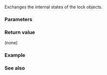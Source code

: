 {{cpp/thread/shared_lock/title|swap}}
{{cpp/thread/shared_lock/navbar}}
{{ddcl|since=c++14|
template&lt; class Mutex &gt;
void swap( shared_lock&lt;Mutex&gt;&amp; other ) noexcept;
}}

Exchanges the internal states of the lock objects.

===Parameters===
{{par begin}}
{{par|other|the lock to swap the state with}}
{{par end}}

===Return value===
(none)

===Example===
{{example}}

===See also===
{{dsc begin}}
{{dsc inc|cpp/thread/shared_lock/dsc swap2}}
{{dsc end}}

{{langlinks|de|es|fr|it|ja|pt|ru|zh}}
